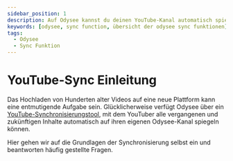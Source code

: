 ---
sidebar_position: 1
description: Auf Odysee kannst du deinen YouTube-Kanal automatisch spiegeln, in diesem Leitfaden wir dir, wie das geht.
keywords: [odysee, sync function, übersicht der odysee sync funktionen]
tags:
  - Odysee
  - Sync Funktion
---

# YouTube-Sync Einleitung

Das Hochladen von Hunderten alter Videos auf eine neue Plattform kann eine entmutigende Aufgabe sein. Glücklicherweise verfügt Odysee über ein [YouTube-Synchronisierungstool](https://odysee.com/$/youtube?reset_scroll=youtube&new_channel=true), mit dem YouTuber alle vergangenen und zukünftigen Inhalte automatisch auf ihren eigenen Odysee-Kanal spiegeln können.

Hier gehen wir auf die Grundlagen der Synchronisierung selbst ein und beantworten häufig gestellte Fragen.

<CategoryCards/>
